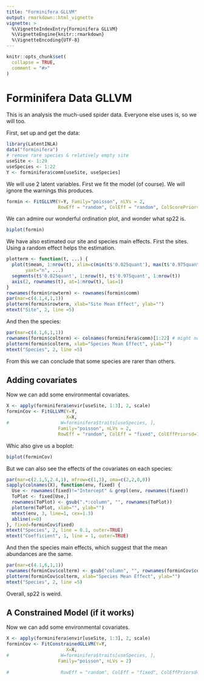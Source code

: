 ```yaml
---
title: "Forminifera GLLVM"
output: rmarkdown::html_vignette
vignette: >
  %\VignetteIndexEntry{Forminifera GLLVM}
  %\VignetteEngine{knitr::rmarkdown}
  %\VignetteEncoding{UTF-8}
---
```


```r
knitr::opts_chunk$set(
  collapse = TRUE,
  comment = "#>"
)
```

# Forminifera Data GLLVM

This is an analysis the much-used spider data. Everyone else uses is, so we will too.

First, set up and get the data:

```r
library(LatentINLA)
data("forminifera")
# remove rare species & relatively empty site
useSite <- 1:29
useSpecies <- 1:22
Y <- forminifera$comm[useSite, useSpecies]
```

We will use 2 latent variables. First we fit the model (of course). We will ignore the warnings this produces.

```r
formin <- FitGLLVM(Y=Y, Family="poisson", nLVs = 2, 
                   RowEff = "random", ColEff = "random", ColScorePriorsd=1)

```

We can admire our wonderful ordination plot, and wonder what sp22 is.


```r
biplot(formin)

```


We have also estimated our site and species main effects. First the sites. Using a random effect helps the estimation.

```r
plotterm <- function(t, ...) {
  plot(t$mean, 1:nrow(t), xlim=c(min(t$'0.025quant'), max(t$'0.975quant')),
       yaxt="n", ...)
  segments(t$'0.025quant', 1:nrow(t), t$'0.975quant', 1:nrow(t))
  axis(2, rownames(t), at=1:nrow(t), las=1)
}
rownames(formin$rowterm) <- rownames(formin$comm)
par(mar=c(4.1,4,1,1))
plotterm(formin$rowterm, xlab="Site Mean Effect", ylab="")
mtext("Site", 2, line =5)

```

And then the species:

```r
par(mar=c(4.1,6,1,1))
rownames(formin$colterm) <- colnames(forminifera$comm)[1:22] # might not be right
plotterm(formin$colterm, xlab="Species Mean Effect", ylab="")
mtext("Species", 2, line =5)
```

From this we can conclude that some species are rarer than others.

## Adding covariates

Now we can add some environmental covariates.

```r
X <- apply(forminifera$envir[useSite, 1:3], 2, scale)
forminCov <- FitGLLVM(Y=Y, 
                      X=X, 
#                   W=forminifera$traits[useSpecies, ],
                   Family="poisson", nLVs = 2, 
                   RowEff = "random", ColEff = "fixed", ColEffPriorsd=1)

```

Whic also give us a boplot:

```r
biplot(forminCov)

```

But we can also see the effects of the covariates on each species:

```r

par(mar=c(2.1,5,2.4,1), mfrow=c(1,3), oma=c(2,2,0,0))
sapply(colnames(X), function(env, fixed) {
  Use <- rownames(fixed)!="Intercept" & grepl(env, rownames(fixed))
  ToPlot <- fixed[Use,]
  rownames(ToPlot) <- gsub(".*:column", "", rownames(ToPlot))
  plotterm(ToPlot, xlab="", ylab="")
  mtext(env, 3, line=1, cex=1.3)
  abline(v=0)
}, fixed=forminCov$fixed)
mtext("Species", 2, line = 0.1, outer=TRUE)
mtext("Coefficient", 1, line = 1, outer=TRUE)

```

And then the species main effects, which suggest that the mean abundances are the same.

```r
par(mar=c(4.1,6,1,1))
rownames(forminCov$colterm) <- gsub("column", "", rownames(forminCov$colterm))
plotterm(forminCov$colterm, xlab="Species Mean Effect", ylab="")
mtext("Species", 2, line =5)
```

Overall, sp22 is weird.

## A Constrained Model (if it works)

Now we can add some environmental covariates.

```r
X <- apply(forminifera$envir[useSite, 1:3], 2, scale)
forminCov <- FitConstrainedGLLVM(Y=Y, 
                      X=X, 
#                   W=forminifera$traits[useSpecies, ],
                   Family="poisson", nLVs = 2)
 
#                   RowEff = "random", ColEff = "fixed", ColEffPriorsd=1)

```
